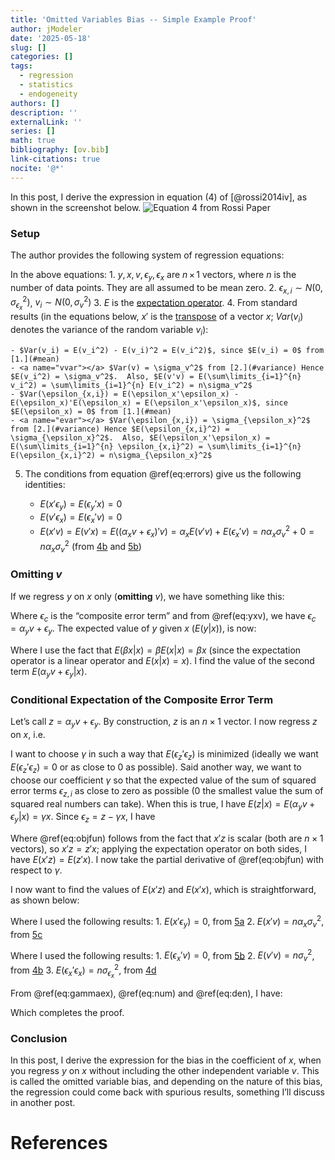 ```yaml
---
title: 'Omitted Variables Bias -- Simple Example Proof'
author: jModeler
date: '2025-05-18'
slug: []
categories: []
tags:
  - regression
  - statistics
  - endogeneity
authors: []
description: ''
externalLink: ''
series: []
math: true
bibliography: [ov.bib]
link-citations: true
nocite: '@*'
---
```


In this post, I derive the expression in equation (4) of [@rossi2014iv], as shown in the screenshot below. 
![Equation 4 from Rossi Paper](eq_4.png)

### Setup
The author provides the following system of regression equations:

\begin{align}
y = & \beta x + \alpha_y v + \epsilon_y (\#eq:yxv) \\
x = & \alpha_x v + \epsilon_x (\#eq:xv) \\
E(\epsilon_y|x, v) = & 0 \,\, \& \,\, E(\epsilon_x|x, v) = 0 \,\, \& \,\, \epsilon_y \perp\!\!\!\perp \epsilon_x (\#eq:errors)
\end{align}

In the above equations:
1. <a name="mean"></a> $y, x, v, \epsilon_y, \epsilon_x$ are $n \, \times \, 1$ vectors, where $n$ is the number of data points. They are all assumed to be mean zero. 
2. <a name="variance"></a> $\epsilon_{x,i} \sim N(0, \sigma_{\epsilon_x}^2)$,  $v_i \sim N(0, \sigma_v^2)$ 
3. $E$ is the [expectation operator](https://en.wikipedia.org/wiki/Expected_value).
4. From standard results (in the equations below, $x'$ is the [transpose](https://en.wikipedia.org/wiki/Transpose) of a vector $x$; $Var(v_i)$ denotes the variance of the random variable $v_i$):

    - $Var(v_i) = E(v_i^2) - E(v_i)^2 = E(v_i^2)$, since $E(v_i) = 0$ from [1.](#mean)
    - <a name="vvar"></a> $Var(v) = \sigma_v^2$ from [2.](#variance) Hence $E(v_i^2) = \sigma_v^2$.  Also, $E(v'v) = E(\sum\limits_{i=1}^{n} v_i^2) = \sum\limits_{i=1}^{n} E(v_i^2) = n\sigma_v^2$
    - $Var(\epsilon_{x,i}) = E(\epsilon_x'\epsilon_x) - E(\epsilon_x)'E(\epsilon_x) = E(\epsilon_x'\epsilon_x)$, since $E(\epsilon_x) = 0$ from [1.](#mean)
    - <a name="evar"></a> $Var(\epsilon_{x,i}) = \sigma_{\epsilon_x}^2$ from [2.](#variance) Hence $E(\epsilon_{x,i}^2) = \sigma_{\epsilon_x}^2$.  Also, $E(\epsilon_x'\epsilon_x) = E(\sum\limits_{i=1}^{n} \epsilon_{x,i}^2) = \sum\limits_{i=1}^{n} E(\epsilon_{x,i}^2) = n\sigma_{\epsilon_x}^2$

5. The conditions from equation \@ref(eq:errors) give us the following identities:

    - <a name="xecorr"></a> $E(x'\epsilon_y) = E(\epsilon_y' x) = 0$ 
    - <a name="vecorr"></a> $E(v'\epsilon_x) = E(\epsilon_x' v) = 0$ 
    - <a name="vxcorr"></a> $E(x'v) = E(v'x) = E((\alpha_x v + \epsilon_x)'v) = \alpha_xE(v'v) + E(\epsilon_x'v) = n\alpha_x \sigma_v^2 + 0 = n\alpha_x \sigma_v^2$ (from [4b](#vvar) and [5b](#vecorr))

### Omitting $v$
If we regress $y$ on $x$ only (**omitting** $v$), we have something like this:

\begin{align}
y = \beta x + \epsilon_c
\end{align}

Where $\epsilon_c$ is the "composite error term" and from \@ref(eq:yxv), we have $\epsilon_c = \alpha_y v + \epsilon_y$. The expected value of $y$ given $x$ ($E(y|x)$), is now:

\begin{align}
E(y|x) = & E(\beta x | x) + E(\epsilon_c|x) \\
\implies E(y|x) = & \beta x + E(\alpha_y v + \epsilon_y|x)
\end{align}

Where I use the fact that $E(\beta x | x) = \beta E(x|x) = \beta x$ (since the expectation operator is a linear operator and $E(x|x) = x$). I find the value of the second term $E(\alpha_y v + \epsilon_y|x)$.

### Conditional Expectation of the Composite Error Term
Let's call $z = \alpha_y v + \epsilon_y$. By construction, $z$ is an $n \times 1$ vector. I now regress $z$ on $x$, i.e.
\begin{align}
z = & \gamma x + \epsilon_z \\
\implies \epsilon_z = & z - \gamma x
\end{align}

I want to choose $\gamma$ in such a way that $E(\epsilon_z'\epsilon_z)$ is minimized (ideally we want $E(\epsilon_z'\epsilon_z) = 0$ or as close to $0$ as possible). Said another way, we want to choose our coefficient $\gamma$ so that the expected value of the sum of squared error terms $\epsilon_{z,i}$ as close to zero as possible ($0$ the smallest value the sum of squared real numbers can take). When this is true, I have $E(z|x)= E(\alpha_y v + \epsilon_y|x) = \gamma x$. Since $\epsilon_z = z - \gamma x$, I have 

\begin{align}
E(\epsilon_z'\epsilon_z) = & E((z - \gamma x)'(z - \gamma x)) \\
\implies E(\epsilon_z'\epsilon_z) = & E(z'z - \gamma (x'z + z'x) + \gamma^2 x'x) \\
= & E(z'z) - \gamma E(x'z + z'x) + \gamma^2 E(x'x) \\
= & E(z'z) - 2 \gamma E(x'z) + \gamma^2 E(x'x) (\#eq:objfun)
\end{align}

Where \@ref(eq:objfun) follows from the fact that $x'z$ is scalar (both are $n \times 1$ vectors), so $x'z = z'x$; applying the expectation operator on both sides, I have $E(x'z) = E(z'x)$. I now take the partial derivative of \@ref(eq:objfun) with respect to $\gamma$.

\begin{align}
\frac{\partial E(\epsilon_z'\epsilon_z)}{\partial \gamma} = & \frac{\partial (E(z'z)}{\partial \gamma} - \frac{\partial (2 \gamma E(x'z))}{\partial \gamma} + \frac{\partial (\gamma^2 E(x'x))}{\partial \gamma} = 0 \\
  \implies & 0 - 2E(x'z) + 2 \gamma E(x'x) = 0 \\
  \implies & \gamma = \frac{E(x'z)}{E(x'x)} (\#eq:gammaex)
\end{align}

I now want to find the values of $E(x'z)$ and $E(x'x)$, which is straightforward, as shown below:

\begin{align}
E(x'z) = & E(x'(\alpha_y v + \epsilon_y)) \\
= & \alpha_y E(x'v) + E(x'\epsilon_y) \\
\implies E(x'z) = & n\alpha_y \alpha_x \sigma_v^2 + 0 = n\alpha_y \alpha_x \sigma_v^2 (\#eq:num)
\end{align}
Where I used the following results:
1. $E(x'\epsilon_y) = 0$, from [5a](#xecorr)
2. $E(x'v) = n\alpha_x \sigma_v^2$, from [5c](#vxcorr)

\begin{align}
E(x'x) = & E((\alpha_x v + \epsilon_x)'(\alpha_x v + \epsilon_x)) \\
       = & E(\alpha_x^2 v'v + \alpha_x \epsilon_x'v + \alpha_x v'\epsilon_x + \epsilon_x'\epsilon_x) \\
       = & \alpha_x^2 E( v'v) + 2 \alpha_x E( \epsilon_x'v ) + E(\epsilon_x'\epsilon_x) \\
\implies E(x'x) = & n\alpha_x^2 \sigma_v^2 + n\sigma_{\epsilon_x}^2 (\#eq:den)
\end{align}
Where I used the following results:
1. $E(\epsilon_x'v) = 0$, from [5b](#vecorr)
2. $E(v'v) = n\sigma_v^2$, from [4b](#vvar)
3. $E(\epsilon_x'\epsilon_x) = n\sigma_{\epsilon_x}^2$, from [4d](#evar)

From \@ref(eq:gammaex), \@ref(eq:num) and \@ref(eq:den), I have:
\begin{align}
  \gamma = & \frac{E(x'z)}{E(x'x)} =  \frac{n\alpha_y \alpha_x \sigma_v^2}{n(\alpha_x^2 \sigma_v^2 + \sigma_{\epsilon_x}^2)}  = \frac{\alpha_y \alpha_x \sigma_v^2}{\alpha_x^2 \sigma_v^2 + \sigma_{\epsilon_x}^2} \\
  E(z|x) = & E(\alpha_y v + \epsilon_y | x) =  \gamma x = \frac{\alpha_y \alpha_x \sigma_v^2}{\alpha_x^2 \sigma_v^2 + \sigma_{\epsilon_x}^2} x
\end{align}

Which completes the proof.

### Conclusion
In this post, I derive the expression for the bias in the coefficient of $x$, when you regress $y$ on $x$ without including the other independent variable $v$. This is called the omitted variable bias, and depending on the nature of this bias, the regression could come back with spurious results, something I'll discuss in another post.


# References

